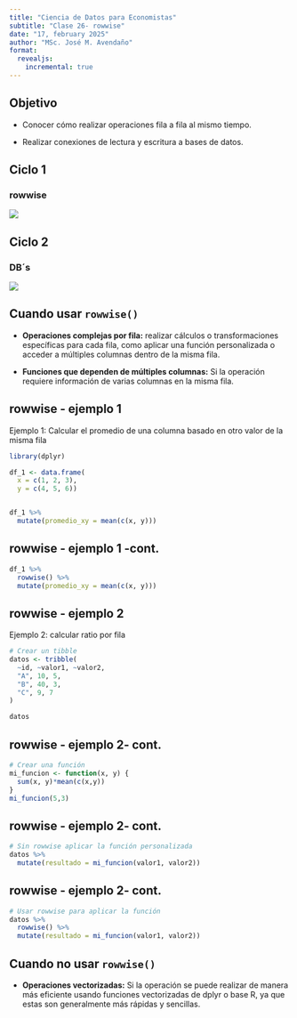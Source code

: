 ```yaml
---
title: "Ciencia de Datos para Economistas"
subtitle: "Clase 26- rowwise"
date: "17, february 2025"
author: "MSc. José M. Avendaño"
format:
  revealjs:
    incremental: true  
---
```


## Objetivo

-   Conocer cómo realizar operaciones fila a fila al mismo tiempo.

-   Realizar conexiones de lectura y escritura a bases de datos.

## Ciclo 1

### rowwise

![](images/cd_ciclo_2.png)

## Ciclo 2

### DB´s

![](images/cd_ciclo_1.png)

## **Cuando usar `rowwise()`**

-   **Operaciones complejas por fila:** realizar cálculos o transformaciones específicas para cada fila, como aplicar una función personalizada o acceder a múltiples columnas dentro de la misma fila.

-   **Funciones que dependen de múltiples columnas:** Si la operación requiere información de varias columnas en la misma fila.

## rowwise - ejemplo 1

Ejemplo 1: Calcular el promedio de una columna basado en otro valor de la misma fila

```r
library(dplyr)

df_1 <- data.frame(
  x = c(1, 2, 3),
  y = c(4, 5, 6))


df_1 %>% 
  mutate(promedio_xy = mean(c(x, y)))

```

## rowwise - ejemplo 1 -cont.

```r

df_1 %>% 
  rowwise() %>% 
  mutate(promedio_xy = mean(c(x, y)))
```

## rowwise - ejemplo 2

Ejemplo 2: calcular ratio por fila

```r
# Crear un tibble
datos <- tribble(
  ~id, ~valor1, ~valor2,
  "A", 10, 5,
  "B", 40, 3,
  "C", 9, 7
)

datos

```

## rowwise - ejemplo 2- cont.

```r
# Crear una función 
mi_funcion <- function(x, y) {
  sum(x, y)*mean(c(x,y))
}
mi_funcion(5,3)
```

## rowwise - ejemplo 2- cont.

```r
# Sin rowwise aplicar la función personalizada
datos %>%
  mutate(resultado = mi_funcion(valor1, valor2))
```

## rowwise - ejemplo 2- cont.

```r
# Usar rowwise para aplicar la función
datos %>%
  rowwise() %>%
  mutate(resultado = mi_funcion(valor1, valor2))
```

## **Cuando no usar `rowwise()`**

-   **Operaciones vectorizadas:** Si la operación se puede realizar de manera más eficiente usando funciones vectorizadas de dplyr o base R, ya que estas son generalmente más rápidas y sencillas.
